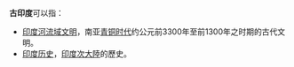 '''古印度'''可以指：

* [[印度河流域文明|印度河流域文明]]，南亚[[青铜时代|青铜时代]]约公元前3300年至前1300年之时期的古代文明。
* [[印度历史|印度历史]]，[[印度次大陸|印度次大陸]]的歷史。

{{消歧义|cat=三字消歧义}}